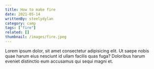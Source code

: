 ```yaml
---
title: How to make fire
date: 2021-05-14
writtenBy: steelydylan
category: camp
tags: ["fire"]
related: []
thumbnail: /images/fire.jpeg
---
```


Lorem ipsum dolor, sit amet consectetur adipisicing elit. Ut saepe nobis quae harum eius nesciunt id ullam facilis quas fuga? Doloribus harum eveniet distinctio eum accusamus qui sequi magni et.
